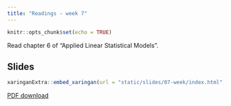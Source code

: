 ```yaml
---
title: "Readings - week 7"
---
```


```r
knitr::opts_chunk$set(echo = TRUE)
```

Read chapter 6 of "Applied Linear Statistical Models".

## Slides

```r
xaringanExtra::embed_xaringan(url = "static/slides/07-week/index.html", ratio = "16:9")
```

[PDF download](static/slides/07-week/07-week.pdf)

